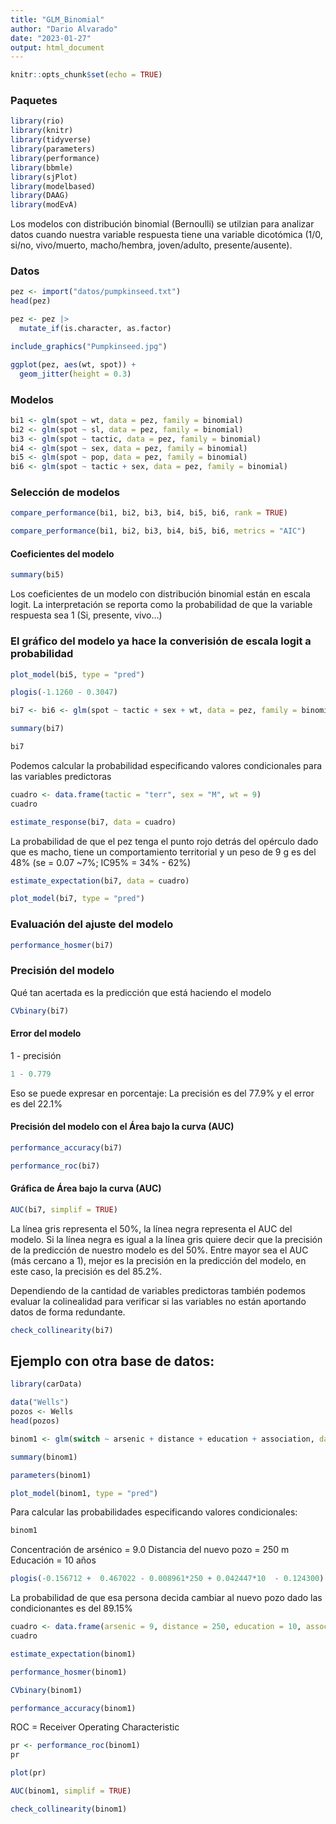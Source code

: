 ---
title: "GLM_Binomial"
author: "Dario Alvarado"
date: "2023-01-27"
output: html_document
---

```{r setup, include=FALSE}
knitr::opts_chunk$set(echo = TRUE)
```

### Paquetes

```{r, message=FALSE, warning=FALSE}
library(rio)
library(knitr)
library(tidyverse)
library(parameters)
library(performance)
library(bbmle)
library(sjPlot)
library(modelbased)
library(DAAG)
library(modEvA)
```


Los modelos con distribución binomial (Bernoulli) se utilzian para analizar datos cuando nuestra variable respuesta tiene una variable dicotómica (1/0, si/no, vivo/muerto, macho/hembra, joven/adulto, presente/ausente).

### Datos

```{r}
pez <- import("datos/pumpkinseed.txt")
head(pez)
```

```{r}
pez <- pez |>
  mutate_if(is.character, as.factor)
```

```{r}
include_graphics("Pumpkinseed.jpg")
```

```{r}
ggplot(pez, aes(wt, spot)) +
  geom_jitter(height = 0.3)
```

### Modelos

```{r}
bi1 <- glm(spot ~ wt, data = pez, family = binomial)
bi2 <- glm(spot ~ sl, data = pez, family = binomial)
bi3 <- glm(spot ~ tactic, data = pez, family = binomial)
bi4 <- glm(spot ~ sex, data = pez, family = binomial)
bi5 <- glm(spot ~ pop, data = pez, family = binomial)
bi6 <- glm(spot ~ tactic + sex, data = pez, family = binomial)
```

### Selección de modelos

```{r}
compare_performance(bi1, bi2, bi3, bi4, bi5, bi6, rank = TRUE)
```

```{r}
compare_performance(bi1, bi2, bi3, bi4, bi5, bi6, metrics = "AIC")
```

#### Coeficientes del modelo

```{r}
summary(bi5)
```

Los coeficientes de un modelo con distribución binomial están en escala logit. La interpretación se reporta como la probabilidad de que la variable respuesta sea 1 (Si, presente, vivo...)

### El gráfico del modelo ya hace la converisión de escala logit a probabilidad

```{r}
plot_model(bi5, type = "pred")
```

```{r}
plogis(-1.1260 - 0.3047)
```

```{r}
bi7 <- bi6 <- glm(spot ~ tactic + sex + wt, data = pez, family = binomial)
```

```{r}
summary(bi7) 
```
```{r}
bi7
```

Podemos calcular la probabilidad especificando valores condicionales para las variables predictoras

```{r}
cuadro <- data.frame(tactic = "terr", sex = "M", wt = 9)
cuadro
```

```{r}
estimate_response(bi7, data = cuadro)
```

La probabilidad de que el pez tenga el punto rojo detrás del opérculo dado que es macho, tiene un comportamiento territorial y un peso de 9 g es del 48% (se = 0.07 ~7%; IC95% = 34% - 62%)

```{r}
estimate_expectation(bi7, data = cuadro)
```

```{r}
plot_model(bi7, type = "pred")
```

### Evaluación del ajuste del modelo

```{r}
performance_hosmer(bi7)
```

### Precisión del modelo 

Qué tan acertada es la predicción que está haciendo el modelo

```{r}
CVbinary(bi7)
```

#### Error del modelo

1 - precisión

```{r}
1 - 0.779
```

Eso se puede expresar en porcentaje:
La precisión es del 77.9% y el error es del 22.1%

#### Precisión del modelo con el Área bajo la curva (AUC)

```{r}
performance_accuracy(bi7)
```

```{r}
performance_roc(bi7)
```

#### Gráfica de Área bajo la curva (AUC)

```{r}
AUC(bi7, simplif = TRUE)
```

La línea gris representa el 50%, la línea negra representa el AUC del modelo. Si la línea negra es igual a la línea gris quiere decir que la precisión de la predicción de nuestro modelo es del 50%. Entre mayor sea el AUC (más cercano a 1), mejor es la precisión en la predicción del modelo, en este caso, la precisión es del 85.2%.

Dependiendo de la cantidad de variables predictoras también podemos evaluar la colinealidad para verificar si las variables no están aportando datos de forma redundante.

```{r}
check_collinearity(bi7)
```

## Ejemplo con otra base de datos:

```{r}
library(carData)
```

```{r}
data("Wells")
pozos <- Wells
head(pozos)
```

```{r}
binom1 <- glm(switch ~ arsenic + distance + education + association, data = pozos, family = binomial)
```

```{r}
summary(binom1)
```

```{r}
parameters(binom1)
```

```{r}
plot_model(binom1, type = "pred")
```

Para calcular las probabilidades especificando valores condicionales:

```{r}
binom1
```

Concentración de arsénico = 9.0
Distancia del nuevo pozo = 250 m
Educación = 10 años

```{r}
plogis(-0.156712 +  0.467022 - 0.008961*250 + 0.042447*10  - 0.124300)
```

La probabilidad de que esa persona decida cambiar al nuevo pozo dado las condicionantes es del 89.15%

```{r}
cuadro <- data.frame(arsenic = 9, distance = 250, education = 10, association = "yes")
cuadro
```

```{r}
estimate_expectation(binom1)
```

```{r}
performance_hosmer(binom1)
```

```{r}
CVbinary(binom1)
```

```{r}
performance_accuracy(binom1)
```

ROC = Receiver Operating Characteristic 

```{r}
pr <- performance_roc(binom1)
pr
```

```{r}
plot(pr)
```

```{r}
AUC(binom1, simplif = TRUE)
```

```{r}
check_collinearity(binom1)
```


